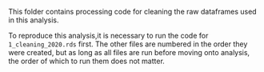 This folder contains processing code for cleaning the raw dataframes used in this analysis. 

To reproduce this analysis,it is necessary to run the code for `1_cleaning_2020.rds` first. The other files are numbered in the order they were created, but as long as all files are run before moving onto analysis, the order of which to run them does not matter.